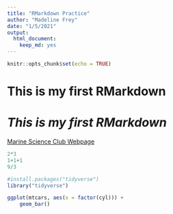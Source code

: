 ```yaml
---
title: "RMarkdown Practice"
author: "Madeline Frey"
date: "1/5/2021"
output: 
  html_document: 
    keep_md: yes
---
```


```r
knitr::opts_chunk$set(echo = TRUE)
```

# This is my first RMarkdown
# _This is my first RMarkdown_

[Marine Science Club Webpage](https://marinesciclubdavis.weebly.com/)
```r
2*3
1+1+1
9/3
```

```r
#install.packages("tidyverse")
library("tidyverse")
```

```r
ggplot(mtcars, aes(x = factor(cyl))) +
    geom_bar()
```

